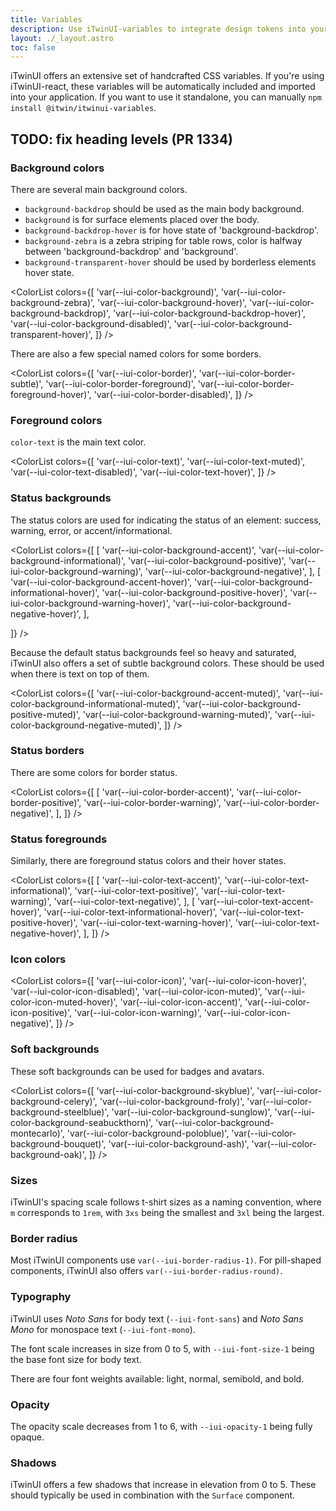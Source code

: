 ```yaml
---
title: Variables
description: Use iTwinUI-variables to integrate design tokens into your application.
layout: ./_layout.astro
toc: false
---
```



iTwinUI offers an extensive set of handcrafted CSS variables. If you're using iTwinUI-react, these variables will be automatically included and imported into your application.
If you want to use it standalone, you can manually `npm install @itwin/itwinui-variables`.

## TODO: fix heading levels (PR 1334)

### Background colors

There are several main background colors.

- `background-backdrop` should be used as the main body background.
- `background` is for surface elements placed over the body.
- `background-backdrop-hover` is for hove state of 'background-backdrop'.
- `background-zebra` is a zebra striping for table rows, color is halfway between 'background-backdrop' and 'background'.
- `background-transparent-hover` should be used by borderless elements hover state.

<ColorList
  colors={[
    'var(--iui-color-background)',
    'var(--iui-color-background-zebra)',
    'var(--iui-color-background-hover)',
    'var(--iui-color-background-backdrop)',
    'var(--iui-color-background-backdrop-hover)',
    'var(--iui-color-background-disabled)',
    'var(--iui-color-background-transparent-hover)',
  ]}
/>

There are also a few special named colors for some borders.

<ColorList
  colors={[
    'var(--iui-color-border)',
    'var(--iui-color-border-subtle)',
    'var(--iui-color-border-foreground)',
    'var(--iui-color-border-foreground-hover)',
    'var(--iui-color-border-disabled)',
  ]}
/>

### Foreground colors

`color-text` is the main text color.

<ColorList
  colors={[
    'var(--iui-color-text)',
    'var(--iui-color-text-muted)',
    'var(--iui-color-text-disabled)',
    'var(--iui-color-text-hover)',
  ]}
/>

### Status backgrounds

The status colors are used for indicating the status of an element: success, warning, error, or accent/informational.

<ColorList
  colors={[
    [
      'var(--iui-color-background-accent)',
      'var(--iui-color-background-informational)',
      'var(--iui-color-background-positive)',
      'var(--iui-color-background-warning)',
      'var(--iui-color-background-negative)',
    ],
    [
      'var(--iui-color-background-accent-hover)',
      'var(--iui-color-background-informational-hover)',
      'var(--iui-color-background-positive-hover)',
      'var(--iui-color-background-warning-hover)',
      'var(--iui-color-background-negative-hover)',
    ],

]}
/>

Because the default status backgrounds feel so heavy and saturated, iTwinUI also offers a set of subtle background colors.
These should be used when there is text on top of them.

<ColorList
  colors={[
    'var(--iui-color-background-accent-muted)',
    'var(--iui-color-background-informational-muted)',
    'var(--iui-color-background-positive-muted)',
    'var(--iui-color-background-warning-muted)',
    'var(--iui-color-background-negative-muted)',
  ]}
/>

### Status borders

There are some colors for border status.

<ColorList
  colors={[
    [
      'var(--iui-color-border-accent)',
      'var(--iui-color-border-positive)',
      'var(--iui-color-border-warning)',
      'var(--iui-color-border-negative)',
    ],
  ]}
/>

### Status foregrounds

Similarly, there are foreground status colors and their hover states.

<ColorList
  colors={[
    [
      'var(--iui-color-text-accent)',
      'var(--iui-color-text-informational)',
      'var(--iui-color-text-positive)',
      'var(--iui-color-text-warning)',
      'var(--iui-color-text-negative)',
    ],
    [
      'var(--iui-color-text-accent-hover)',
      'var(--iui-color-text-informational-hover)',
      'var(--iui-color-text-positive-hover)',
      'var(--iui-color-text-warning-hover)',
      'var(--iui-color-text-negative-hover)',
    ],
  ]}
/>

### Icon colors

<ColorList
  colors={[
    'var(--iui-color-icon)',
    'var(--iui-color-icon-hover)',
    'var(--iui-color-icon-disabled)',
    'var(--iui-color-icon-muted)',
    'var(--iui-color-icon-muted-hover)',
    'var(--iui-color-icon-accent)',
    'var(--iui-color-icon-positive)',
    'var(--iui-color-icon-warning)',
    'var(--iui-color-icon-negative)',
  ]}
/>

### Soft backgrounds

These soft backgrounds can be used for badges and avatars.

<ColorList
  colors={[
    'var(--iui-color-background-skyblue)',
    'var(--iui-color-background-celery)',
    'var(--iui-color-background-froly)',
    'var(--iui-color-background-steelblue)',
    'var(--iui-color-background-sunglow)',
    'var(--iui-color-background-seabuckthorn)',
    'var(--iui-color-background-montecarlo)',
    'var(--iui-color-background-poloblue)',
    'var(--iui-color-background-bouquet)',
    'var(--iui-color-background-ash)',
    'var(--iui-color-background-oak)',
  ]}
/>

### Sizes

iTwinUI's spacing scale follows t-shirt sizes as a naming convention, where `m` corresponds to `1rem`, with `3xs` being the smallest and `3xl` being the largest.

<SizesDemo />

### Border radius

Most iTwinUI components use `var(--iui-border-radius-1)`. For pill-shaped components, iTwinUI also offers `var(--iui-border-radius-round)`.

<BorderRadiusDemo />

### Typography

iTwinUI uses _Noto Sans_ for body text (`--iui-font-sans`) and _Noto Sans Mono_ for monospace text (`--iui-font-mono`).

The font scale increases in size from 0 to 5, with `--iui-font-size-1` being the base font size for body text.

<FontsDemo sizes />

There are four font weights available: light, normal, semibold, and bold.

<FontsDemo weights />

### Opacity

The opacity scale decreases from 1 to 6, with `--iui-opacity-1` being fully opaque.

<OpacityDemo />

### Shadows

iTwinUI offers a few shadows that increase in elevation from 0 to 5. These should typically be used in combination with the `Surface` component.

<ShadowsDemo />
